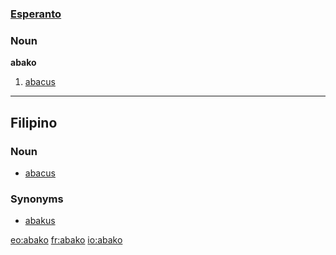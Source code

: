 ===[[Esperanto]]===
===Noun===
'''abako'''
# [[abacus]]

----

==Filipino==
===Noun===
* [[abacus]]

===Synonyms===
* [[abakus]]

[[eo:abako]]
[[fr:abako]]
[[io:abako]]